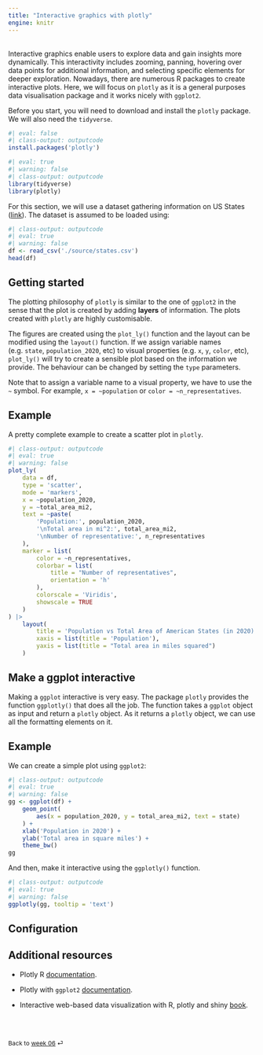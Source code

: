 ```yaml
---
title: "Interactive graphics with plotly"
engine: knitr
---
```


<br>
Interactive graphics enable users to explore data and gain insights more dynamically. This interactivity includes zooming, panning, hovering over data points for additional information, and selecting specific elements for deeper exploration. Nowadays, there are numerous R packages to create interactive plots. Here, we will focus on `plotly` as it is a general purposes data visualisation package and it works nicely with `ggplot2`.

Before you start, you will need to download and install the `plotly` package. We will also need the `tidyverse`.

```r
#| eval: false
#| class-output: outputcode
install.packages('plotly')
```

```r
#| eval: true
#| warning: false
#| class-output: outputcode
library(tidyverse)
library(plotly)
```

For this section, we will use a dataset gathering information on US States ([link](https://github.com/rfordatascience/tidytuesday/tree/master/data/2023/2023-08-01)). The dataset is assumed to be loaded using:

```r
#| class-output: outputcode
#| eval: true
#| warning: false
df <- read_csv('./source/states.csv')
head(df)
```

## Getting started

The plotting philosophy of `plotly` is similar to the one of `ggplot2` in the sense that the plot is created by adding **layers** of information. The plots created with `plotly` are highly customisable.

The figures are created using the `plot_ly()` function and the layout can be modified using the `layout()` function. If we assign variable names (e.g. `state`, `population_2020`, etc) to visual properties (e.g. `x`, `y`, `color`, etc), `plot_ly()` will try to create a sensible plot based on the information we provide. The behaviour can be changed by setting the `type` parameters.

::: {.callout-note appearance="simple"}

Note that to assign a variable name to a visual property, we have to use the `~` symbol. For example, `x = ~population` or `color = ~n_representatives`.

:::

::: {.callout-note appearance="simple"}

## Example

A pretty complete example to create a scatter plot in `plotly`. 

```r
#| class-output: outputcode
#| eval: true
#| warning: false
plot_ly(
    data = df,
    type = 'scatter',
    mode = 'markers',
    x = ~population_2020,
    y = ~total_area_mi2,
    text = ~paste(
        'Population:', population_2020,
        '\nTotal area in mi^2:', total_area_mi2,
        '\nNumber of representative:', n_representatives
    ),
    marker = list(
        color = ~n_representatives, 
        colorbar = list(
            title = "Number of representatives",
            orientation = 'h'
        ),
        colorscale = 'Viridis',
        showscale = TRUE
    )
) |> 
    layout(
        title = 'Population vs Total Area of American States (in 2020)',
        xaxis = list(title = 'Population'),
        yaxis = list(title = "Total area in miles squared")
    )
```

:::



## Make a ggplot interactive

Making a `ggplot` interactive is very easy. The package `plotly` provides the function `ggplotly()` that does all the job. The function takes a `ggplot` object as input and return a `plotly` object. As it returns a `plotly` object, we can use all the formatting elements on it.

::: {.callout-note appearance="simple"}

## Example

We can create a simple plot using `ggplot2`:
```r
#| class-output: outputcode
#| eval: true
#| warning: false
gg <- ggplot(df) +
    geom_point(
        aes(x = population_2020, y = total_area_mi2, text = state)
    ) +
    xlab('Population in 2020') +
    ylab('Total area in square miles') +
    theme_bw()
gg
```

And then, make it interactive using the `ggplotly()` function.

```r
#| class-output: outputcode
#| eval: true
#| warning: false
ggplotly(gg, tooltip = 'text')
```
:::


## Configuration



## Additional resources

* Plotly R [documentation](https://plotly.com/r/).

* Plotly with `ggplot2` [documentation](https://plotly.com/ggplot2/).

* Interactive web-based data visualization with R, plotly and shiny [book](https://plotly-r.com).

<br><br>

::: {style="font-size: 0.875em;"}
Back to [week 06](/weeks/week-6.qmd) ⏎
:::
